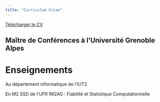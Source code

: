 ```yaml
---
title: "Curriculum Vitae"
---
```


<a href="CV.pdf#" class="download" title="Download CV as PDF">Télécharger le CV</a>			

## Maître de Conférences à l'Université Grenoble Alpes

# Enseignements 

Au département informatique de l'IUT2

En M2 SSD de l'UFR IM2AG : Fiabilité et Statistique Computationnelle